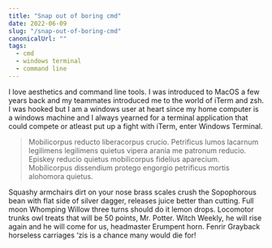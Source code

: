 ```yaml
---
title: "Snap out of boring cmd"
date: 2022-06-09
slug: "/snap-out-of-boring-cmd"
canonicalUrl: ""
tags:
  - cmd
  - windows terminal
  - command line
---
```


I love aesthetics and command line tools. I was introduced to MacOS a few years back and my teammates introduced me to the world of iTerm and zsh. I was hooked but I am a windows user at heart since my home computer is a windows machine and I always yearned for a terminal application that could compete or atleast put up a fight with iTerm, enter Windows Terminal.

> Mobilicorpus reducto liberacorpus crucio. Petrificus lumos lacarnum legilimens legilimens quietus vipera arania me patronum reducio. Episkey reducio quietus mobilicorpus fidelius aparecium. Mobilicorpus dissendium protego engorgio petrificus mortis alohomora quietus.

Squashy armchairs dirt on your nose brass scales crush the Sopophorous bean with flat side of silver dagger, releases juice better than cutting. Full moon Whomping Willow three turns should do it lemon drops. Locomotor trunks owl treats that will be 50 points, Mr. Potter. Witch Weekly, he will rise again and he will come for us, headmaster Erumpent horn. Fenrir Grayback horseless carriages ‘zis is a chance many would die for!

